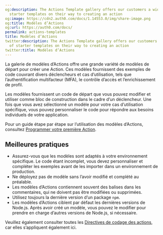 ```yaml
---
og:description: The Actions Template gallery offers our customers a wide variety of
  starter templates on their way to creating an action
og:image: https://cdn2.auth0.com/docs/1.14553.0/img/share-image.png
og:title: Modèles d’Actions
og:url: https://auth0.com/docs/
permalink: actions-templates
title: Modèles d’Actions
twitter:description: The Actions Template gallery offers our customers a wide variety
  of starter templates on their way to creating an action
twitter:title: Modèles d’Actions
---
```


La galerie de modèles d’Actions offre une grande variété de modèles de départ pour créer une Action. Ces modèles fournissent des exemples de code couvrant divers déclencheurs et cas d’utilisation, tels que l’authentification multifacteur (MFA), le contrôle d’accès et l’enrichissement de profil.

Les modèles fournissent un code de départ que vous pouvez modifier et utiliser comme bloc de construction dans le cadre d’un déclencheur. Une fois que vous avez sélectionné un modèle pour votre cas d’utilisation spécifique, vous pouvez personnaliser le code pour répondre aux besoins individuels de votre application.

Pour un guide étape par étape sur l’utilisation des modèles d’Actions, consultez [Programmer votre première Action](/actions/write-your-first-action).

## Meilleures pratiques



* Assurez-vous que les modèles sont adaptés à votre environnement spécifique. Le code étant incomplet, vous devez personnaliser et compléter les exemples avant de les importer dans un environnement de production.
* Ne déployez pas de modèle sans l’avoir modifié et complété au préalable.
* Les modèles d’Actions contiennent souvent des balises dans les commentaires, qui ne doivent pas être modifiées ou supprimées.
* Utilisez toujours la dernière version d’un package `npm`.
* Les modèles d’Actions ciblent par défaut les dernières versions de Node.js. Après avoir créé un modèle, vous pouvez le modifier pour prendre en charge d’autres versions de Node.js, si nécessaire.

Veuillez également consulter toutes les [Directives de codage des actions](/action-coding-guidelines), car elles s’appliquent également ici.